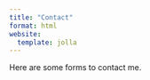 ```yaml
---
title: "Contact"
format: html
website:
  template: jolla
---
```


Here are some forms to contact me.
